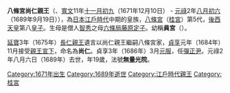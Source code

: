 '''八條宮尚仁親王'''（{{lang|ja|はちじょうのみや なおひとしんのう}}、[[寬文|寬文]]11年[[十一月初九|十一月初九]]（1671年12月10日） - [[元祿|元祿]]2年[[八月初六|八月初六]]（1689年9月19日）），為[[日本|日本]][[江戶時代|江戶時代]]中期的皇族，[[八條宮|八條宮]]（[[桂宮|桂宮]]）第5代，[[後西天皇|後西天皇]]第八[[皇子|皇子]]。生母是僧人[[智秀|智秀]]之母[[六條局藤原定子|六條局藤原定子]]。幼稱'''員宮'''（{{lang|ja|かねのみや}}）。

[[延寶|延寶]]3年（1675年）[[八條宮長仁親王|長仁親王]]遺言以尚仁親王繼嗣八條宮家，[[貞享|貞享]]元年（1684年）11月接受[[親王宣下|親王宣下]]，命名為'''尚仁'''。貞享3年（1686年）3月[[元服|元服]]，任[[彈正台|彈正尹]]。元祿2年八月六日（1689年）去世，年19歲，法號'''無量光院'''。

{{start box}}
{{s-before|[[八條宮長仁親王|長仁親王]]}}
{{s-title|[[八條宮|八條宮]]家第5代當主|1684年11月—1689年9月19日}}
{{s-after|[[作宮|作宮]]}}
{{end box}}
{{Japan-emperor-stub}}

[[Category:1671年出生|Category:1671年出生]]
[[Category:1689年逝世|Category:1689年逝世]]
[[Category:江戶時代親王|Category:江戶時代親王]]

[[Category:桂宮|Category:桂宮]]